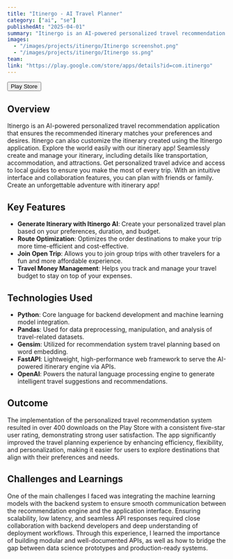 ```yaml
---
title: "Itinergo - AI Travel Planner"
category: ["ai", "se"]
publishedAt: "2025-04-01"
summary: "Itinergo is an AI-powered personalized travel recommendation application that ensures the recommended itinerary matches your preferences and desires. Itinergo can also customize ..."
images:
  - "/images/projects/itinergo/Itinergo screenshot.png"
  - "/images/projects/itinergo/Itinergo ss.png"
team:
link: "https://play.google.com/store/apps/details?id=com.itinergo"
---
```


<Button href="https://colab.research.google.com/drive/1-kq-N8TadWvvCl3kJBEFG5y0zVkUhZJh?usp=sharing" size="l" data-border="rounded" variant="tertiary" weight="default" prefixIcon="playstore">
  <Text variant="body-default-m">Play Store</Text>
</Button>

## Overview

Itinergo is an AI-powered personalized travel recommendation application that ensures the recommended itinerary matches your preferences and desires. Itinergo can also customize the itinerary created using the Itinergo application. Explore the world easily with our itinerary app! Seamlessly create and manage your itinerary, including details like transportation, accommodation, and attractions. Get personalized travel advice and access to local guides to ensure you make the most of every trip. With an intuitive interface and collaboration features, you can plan with friends or family. Create an unforgettable adventure with itinerary app!

## Key Features
- **Generate Itinerary with Itinergo AI**: Create your personalized travel plan based on your preferences, duration, and budget.
- **Route Optimization**: Optimizes the order destinations to make your trip more time-efficient and cost-effective.
- **Join Open Trip**: Allows you to join group trips with other travelers for a fun and more affordable experience.
- **Travel Money Management**:  Helps you track and manage your travel budget to stay on top of your expenses.

## Technologies Used

- **Python**: Core language for backend development and machine learning model integration.
- **Pandas**: Used for data preprocessing, manipulation, and analysis of travel-related datasets.
- **Gensim**: Utilized for recommendation system travel planning based on word embedding.
- **FastAPI**: Lightweight, high-performance web framework to serve the AI-powered itinerary engine via APIs.
- **OpenAI**: Powers the natural language processing engine to generate intelligent travel suggestions and recommendations.

## Outcome

The implementation of the personalized travel recommendation system resulted in over 400 downloads on the Play Store with a consistent five-star user rating, demonstrating strong user satisfaction. The app significantly improved the travel planning experience by enhancing efficiency, flexibility, and personalization, making it easier for users to explore destinations that align with their preferences and needs.

## Challenges and Learnings

One of the main challenges I faced was integrating the machine learning models with the backend system to ensure smooth communication between the recommendation engine and the application interface. Ensuring scalability, low latency, and seamless API responses required close collaboration with backend developers and deep understanding of deployment workflows. Through this experience, I learned the importance of building modular and well-documented APIs, as well as how to bridge the gap between data science prototypes and production-ready systems.